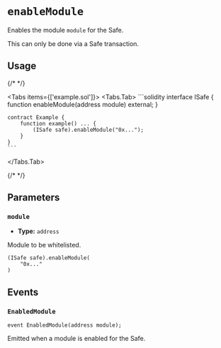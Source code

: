 
# `enableModule`

Enables the module `module` for the Safe.

<Callout type='warning'>This can only be done via a Safe transaction.</Callout>

## Usage

{/* <!-- vale off --> */}

<Tabs items={['example.sol']}>
  <Tabs.Tab>
    ```solidity
    interface ISafe {
        function enableModule(address module) external;
    }

    contract Example {
        function example() ... {
            (ISafe safe).enableModule("0x...");
        }
    }
    ```
  </Tabs.Tab>
</Tabs>

{/* <!-- vale on --> */}

## Parameters

### `module`

- **Type:** `address`

Module to be whitelisted.

```solidity focus=2
(ISafe safe).enableModule(
    "0x..."
)
```

## Events

### `EnabledModule`

```solidity
event EnabledModule(address module);
```

Emitted when a module is enabled for the Safe.
